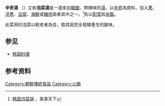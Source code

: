 {{Infobox Korean name
|img=Korean stew-Kimchi jjigae-01.jpg
|hangul=김치찌개
|rr=gimchi jjigae
|mr=kimch'i tchigae
}}
{{韩国料理}}
'''辛奇湯''' （{{llang|ko|김치찌개}}）又称'''泡菜湯'''是一道來自[[韓國|韓國]]，帶辣味的[[湯|湯]]。以[[辛奇|辛奇]]為原料，加入[[蔥|蔥]]、[[洋蔥|洋蔥]]、[[豆腐|豆腐]]，[[海鮮|海鮮]]或[[豬肉|豬肉]]兩者其中之一。<ref>[http://www.meishichina.com/Eat/WSFood/200907/64666.html 韩国泡菜锅] {{Wayback|url=http://www.meishichina.com/Eat/WSFood/200907/64666.html |date=20191106205453 }}，美事天下</ref>佐以[[配菜_(韓國)|配菜]]和[[米飯|米飯]]。

此菜用的泡菜以較老者為佳，取其因完全發酵產生的酸味。

==参见==
*[[韩国料理|韩国料理]]

==参考资料==
{{reflist}}

[[Category:朝鮮傳統食品|Category:朝鮮傳統食品]]
[[Category:火鍋|Category:火鍋]]
{{Food-and-drink-stub}}